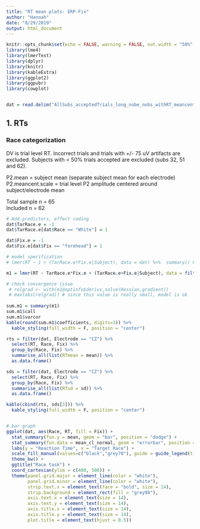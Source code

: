 ```yaml
---
title: "RT mean plots- ERP-Fix"
author: "Hannah"
date: "8/29/2019"
output: html_document
---
```


```r
knitr::opts_chunk$set(echo = FALSE, warning = FALSE, out.width = "50%", out.height = "50%")
library(lme4)
library(lmerTest)
library(dplyr)
library(knitr)
library(kableExtra)
library(ggplot2)
library(ggpubr)
library(cowplot)


dat = read.delim("AllSubs_acceptedTrials_long_nobe_nobs_withRT_meancenteredP2.txt")
```

## 1. RTs
### Race categorization  
DV is trial level RT. Incorrect trials and trials with +/- 75 uV artifacts are excluded. Subjects with < 50% trials accepted are excluded (subs 32, 51 and 62).

P2.mean = subject mean (separate subject mean for each electrode)  
P2.meancent.scale = trial level P2 amplitude centered around subject/electrode mean 

Total sample n = 65  
Included n = 62

```r
# Add predictors, effect coding
dat$TarRace.e = -1
dat$TarRace.e[dat$Race == "White"] = 1

dat$Fix.e = -1
dat$Fix.e[dat$Fix == "forehead"] = 1

# model specification
# lmer(RT ~ 1 + (TarRace.e*Fix.e|Subject), data = dat) %>%  summary() #use this

m1 = lmer(RT ~ TarRace.e*Fix.e + (TarRace.e+Fix.e|Subject), data = filter(dat, Electrode == "CZ")) #only need one observation per trial

# check convergence issue
 # relgrad <- with(m1@optinfo$derivs,solve(Hessian,gradient))
 # max(abs(relgrad)) # since this value is really small, model is ok
 
sum.m1 = summary(m1)
sum.m1$call
sum.m1$varcor
kable(round(sum.m1$coefficients, digits=3)) %>% 
  kable_styling(full_width = F, position = "center")

rts = filter(dat, Electrode == "CZ") %>% 
  select(RT, Race, Fix) %>% 
  group_by(Race, Fix) %>% 
  summarise_all(list(RTmean = mean)) %>% 
  as.data.frame()

sds = filter(dat, Electrode == "CZ") %>% 
  select(RT, Race, Fix) %>% 
  group_by(Race, Fix) %>% 
  summarise_all(list(RTsd = sd)) %>% 
  as.data.frame() 

kable(cbind(rts, sds[3])) %>% 
  kable_styling(full_width = F, position = "center")


# bar graph
ggplot(dat, aes(Race, RT, fill = Fix)) +
  stat_summary(fun.y = mean, geom = "bar", position = "dodge") +
  stat_summary(fun.data = mean_cl_normal, geom = "errorbar", position = position_dodge(width=.9), width = .2) +
  labs(y = "Reaction Time", x = "Target Race") +
  scale_fill_manual(values=c("black","grey70"), guide = guide_legend(title = "Fixation")) +
  theme_bw() +
  ggtitle("Race task") +
  coord_cartesian(ylim = c(400, 500)) +
  theme(panel.grid.major = element_line(color = "white"),
        panel.grid.minor = element_line(color = "white"),
        strip.text.x = element_text(face = "bold", size = 14),
        strip.background = element_rect(fill = "grey98"),
        axis.text.x = element_text(size = 14),
        axis.text.y = element_text(size = 14),
        axis.title.x = element_text(size = 14),
        axis.title.y = element_text(size = 14),
        plot.title = element_text(hjust = 0.5))

```

